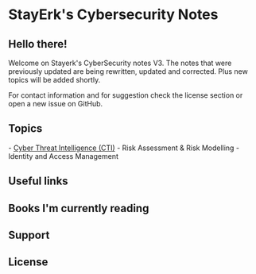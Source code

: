 = StayErk's Cybersecurity Notes = 

== Hello there! == 

Welcome on Stayerk's CyberSecurity notes V3. The notes that were previously updated are being rewritten, updated and corrected. Plus new topics will be added shortly. 

For contact information and for suggestion check the license section or open a new issue on GitHub.

== Topics ==

- [[Cyber Threat Intelligence (CTI)]]
- Risk Assessment & Risk Modelling
- Identity and Access Management

== Useful links ==

== Books I'm currently reading ==

== Support == 

== License ==
